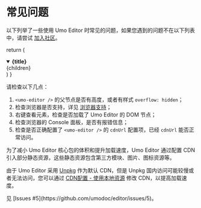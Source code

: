 # 常见问题

以下列举了一些使用 Umo Editor 时常见的问题，如果您遇到的问题不在以下列表中，请尝试 [加入社区](/docs/#加入社区)。

  return (
    <details
      open
      className="faq-box"
    >
      <summary>
        <strong className="faq-title">{title}</strong>
      </summary>
      <div className="faq-content">{children}</div>
    </details>
  )
}

<FAQBox title="我已经正确安装并配置了 Umo Editor，但是无法显示。">
请检查以下几点：

1. `<umo-editor />` 的父节点是否有高度，或者有样式 `overflow: hidden`；
2. 检查浏览器是否支持，详见 [浏览器支持](/cn/docs/#浏览器支持)；
3. 右键查看元素，检查是否加载了 Umo Editor 的 DOM 节点；
4. 检查浏览器的 Console 面板，是否有报错信息；
5. 检查是否正确配置了 `<umo-editor />` 的 `cdnUrl` 配置项，已经 `cdnUrl` 能否正常访问。
</FAQBox>

<FAQBox title="界面显示错乱，部分样式丢失？">
为了减小 Umo Editor 核心包的体积和提升加载速度，Umo Editor 通过配置 CDN 引入部分静态资源，这些静态资源包含第三方模块、图片、图标资源等。

由于 Umo Editor 采用 [Unpkg](https://unpkg.com) 作为默认 CDN，但是 Unpkg 国内访问可能较慢或者无法访问，您可以通过 [CDN配置 - 使用本地资源](../options/cdn#使用本地资源) 修改 CDN，以提高加载速度。
</FAQBox>

<FAQBox title="npm 安装提示Error 404？">
见 [Issues #5](https://github.com/umodoc/editor/issues/5)。
</FAQBox>
